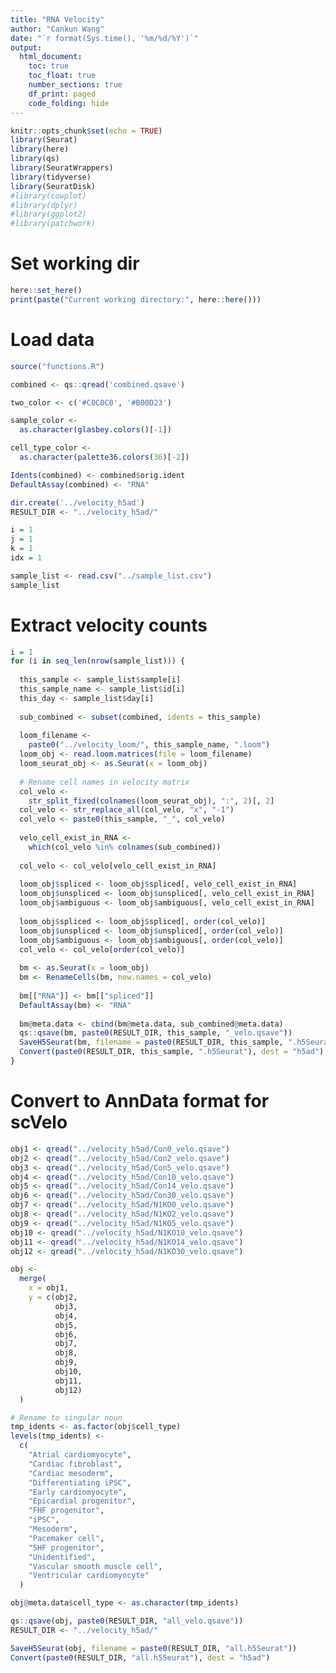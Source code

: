 ```yaml
---
title: "RNA Velocity"
author: "Cankun Wang"
date: "`r format(Sys.time(), '%m/%d/%Y')`"
output: 
  html_document:
    toc: true
    toc_float: true
    number_sections: true
    df_print: paged
    code_folding: hide
---
```


```r
knitr::opts_chunk$set(echo = TRUE)
library(Seurat)
library(here)
library(qs)
library(SeuratWrappers)
library(tidyverse)
library(SeuratDisk)
#library(cowplot)
#library(dplyr)
#library(ggplot2)
#library(patchwork)
```


# Set working dir

```r

here::set_here()
print(paste("Current working directory:", here::here()))

```

# Load data

```r
source("functions.R")

combined <- qs::qread('combined.qsave')

two_color <- c('#C0C0C0', '#B00D23')

sample_color <-
  as.character(glasbey.colors()[-1])

cell_type_color <-
  as.character(palette36.colors(36)[-2])

Idents(combined) <- combined$orig.ident
DefaultAssay(combined) <- "RNA"

dir.create('../velocity_h5ad')
RESULT_DIR <- "../velocity_h5ad/"

i = 1
j = 1
k = 1
idx = 1

sample_list <- read.csv("../sample_list.csv")
sample_list
```

# Extract velocity counts

```r
i = 1
for (i in seq_len(nrow(sample_list))) {
  
  this_sample <- sample_list$sample[i]
  this_sample_name <- sample_list$id[i]
  this_day <- sample_list$day[i]
  
  sub_combined <- subset(combined, idents = this_sample)
  
  loom_filename <-
    paste0("../velocity_loom/", this_sample_name, ".loom")
  loom_obj <- read.loom.matrices(file = loom_filename)
  loom_seurat_obj <- as.Seurat(x = loom_obj)
  
  # Rename cell names in velocity matrix
  col_velo <-
    str_split_fixed(colnames(loom_seurat_obj), ":", 2)[, 2]
  col_velo <- str_replace_all(col_velo, "x", "-1")
  col_velo <- paste0(this_sample, "_", col_velo)
  
  velo_cell_exist_in_RNA <-
    which(col_velo %in% colnames(sub_combined))
  
  col_velo <- col_velo[velo_cell_exist_in_RNA]
  
  loom_obj$spliced <- loom_obj$spliced[, velo_cell_exist_in_RNA]
  loom_obj$unspliced <- loom_obj$unspliced[, velo_cell_exist_in_RNA]
  loom_obj$ambiguous <- loom_obj$ambiguous[, velo_cell_exist_in_RNA]
  
  loom_obj$spliced <- loom_obj$spliced[, order(col_velo)]
  loom_obj$unspliced <- loom_obj$unspliced[, order(col_velo)]
  loom_obj$ambiguous <- loom_obj$ambiguous[, order(col_velo)]
  col_velo <- col_velo[order(col_velo)]
  
  bm <- as.Seurat(x = loom_obj)
  bm <- RenameCells(bm, new.names = col_velo)
  
  bm[["RNA"]] <- bm[["spliced"]]
  DefaultAssay(bm) <- "RNA"
  
  bm@meta.data <- cbind(bm@meta.data, sub_combined@meta.data)
  qs::qsave(bm, paste0(RESULT_DIR, this_sample, "_velo.qsave"))
  SaveH5Seurat(bm, filename = paste0(RESULT_DIR, this_sample, ".h5Seurat"))
  Convert(paste0(RESULT_DIR, this_sample, ".h5Seurat"), dest = "h5ad")
}


```

# Convert to AnnData format for scVelo

```r

obj1 <- qread("../velocity_h5ad/Con0_velo.qsave")
obj2 <- qread("../velocity_h5ad/Con2_velo.qsave")
obj3 <- qread("../velocity_h5ad/Con5_velo.qsave")
obj4 <- qread("../velocity_h5ad/Con10_velo.qsave")
obj5 <- qread("../velocity_h5ad/Con14_velo.qsave")
obj6 <- qread("../velocity_h5ad/Con30_velo.qsave")
obj7 <- qread("../velocity_h5ad/N1KO0_velo.qsave")
obj8 <- qread("../velocity_h5ad/N1KO2_velo.qsave")
obj9 <- qread("../velocity_h5ad/N1KO5_velo.qsave")
obj10 <- qread("../velocity_h5ad/N1KO10_velo.qsave")
obj11 <- qread("../velocity_h5ad/N1KO14_velo.qsave")
obj12 <- qread("../velocity_h5ad/N1KO30_velo.qsave")

obj <-
  merge(
    x = obj1,
    y = c(obj2,
          obj3,
          obj4,
          obj5,
          obj6,
          obj7,
          obj8,
          obj9,
          obj10,
          obj11,
          obj12)
  )

# Rename to singular noun
tmp_idents <- as.factor(obj$cell_type)
levels(tmp_idents) <-
  c(
    "Atrial cardiomyocyte",
    "Cardiac fibroblast",
    "Cardiac mesoderm",
    "Differentiating iPSC",
    "Early cardiomyocyte",
    "Epicardial progenitor",
    "FHF progenitor",
    "iPSC",
    "Mesoderm",
    "Pacemaker cell",
    "SHF progenitor",
    "Unidentified",
    "Vascular smooth muscle cell",
    "Ventricular cardiomyocyte"
  )

obj@meta.data$cell_type <- as.character(tmp_idents)

qs::qsave(obj, paste0(RESULT_DIR, "all_velo.qsave"))
RESULT_DIR <- "../velocity_h5ad/"

SaveH5Seurat(obj, filename = paste0(RESULT_DIR, "all.h5Seurat"))
Convert(paste0(RESULT_DIR, "all.h5Seurat"), dest = "h5ad")

```


